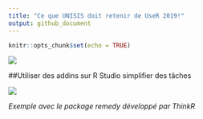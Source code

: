 ```yaml
---
title: "Ce que UNISIS doit retenir de UseR 2019!"
output: github_document
---
```

```r
knitr::opts_chunk$set(echo = TRUE)
```

<!-- UseR2019.md is generated from UseR2019.Rmd. Please edit that file -->

![](images/Toulouse.jpg)

##Utiliser des addins sur R Studio simplifier des tâches

![](images/remedy_example.gif)

*Exemple avec le package remedy développé par ThinkR*
